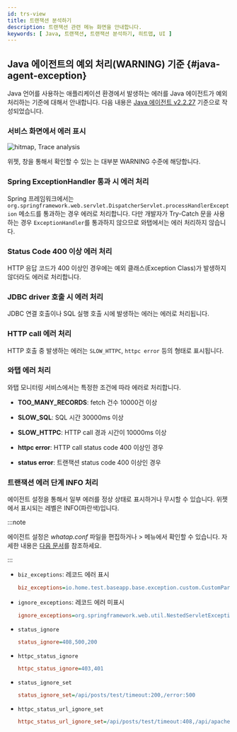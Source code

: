 ```yaml
---
id: trs-view
title: 트랜잭션 분석하기
description: 트랜잭션 관련 메뉴 화면을 안내합니다. 
keywords: [ Java, 트랜잭션, 트랜잭션 분석하기, 히트맵, UI ]
---
```



<Trsview />


## Java 에이전트의 예외 처리(**WARNING**) 기준 {#java-agent-exception}

Java 언어를 사용하는 애플리케이션 환경에서 발생하는 에러를 Java 에이전트가 예외 처리하는 기준에 대해서 안내합니다. 다음 내용은 [Java 에이전트 v2.2.27](../release-notes/java/java-2_2_27) 기준으로 작성되었습니다.


### 서비스 화면에서 에러 표시

![hitmap, Trace analysis](/img/faq/apm-faq-hitmap-error.png)

<Cmdname sid="AA005" className="uitext" /> 위젯, <Cmdname sid="TTL06209" className="uitext" /> 창을 통해서 확인할 수 있는 <Cmdname sid="TTL06087" className="uitext" />는 대부분 <span class="slow">WARNING</span> 수준에 해당합니다.


### Spring ExceptionHandler 통과 시 에러 처리

Spring 프레임워크에서는 `org.springframework.web.servlet.DispatcherServlet.processHandlerException` 메소드를 통과하는 경우 에러로 처리합니다. 다만 개발자가 Try-Catch 문을 사용하는 경우 `ExceptionHandler`를 통과하지 않으므로 와탭에서는 에러 처리하지 않습니다.


### Status Code 400 이상 에러 처리

HTTP 응답 코드가 400 이상인 경우에는 예외 클래스(Exception Class)가 발생하지 않더라도 에러로 처리합니다.


### JDBC driver 호출 시 에러 처리

JDBC 연결 호출이나 SQL 실행 호출 시에 발생하는 에러는 에러로 처리됩니다.


### HTTP call 에러 처리

HTTP 호출 중 발생하는 에러는 `SLOW_HTTPC`, `httpc error` 등의 형태로 표시됩니다.


### 와탭 에러 처리

와탭 모니터링 서비스에서는 특정한 조건에 따라 에러로 처리합니다.

- **TOO_MANY_RECORDS**: fetch 건수 10000건 이상

- **SLOW_SQL**: SQL 시간 30000ms 이상

- **SLOW_HTTPC**: HTTP call 경과 시간이 10000ms 이상

- **httpc error**: HTTP call status code 400 이상인 경우

- **status error**: 트랜잭션 status code 400 이상인 경우

### 트랜잭션 에러 단계 INFO 처리

에이전트 설정을 통해서 일부 에러를 정상 상태로 표시하거나 무시할 수 있습니다. <Cmdname sid="AA005" className="uitext" /> 위젯에서 표시되는 레벨은 <span class="normal">INFO</span>(파란색)입니다.

:::note

에이전트 설정은 *whatap.conf* 파일을 편집하거나 <Cmdname sid="management" className="uitext" /> &gt; <Cmdname sid="agent_configuration" className="uitext" /> 메뉴에서 확인할 수 있습니다. 자세한 내용은 [다음 문서](../java/set-agent)를 참조하세요.

:::

- `biz_exceptions`: 레코드 에러 표시

  ```ini title="whatap.conf"
  biz_exceptions=io.home.test.baseapp.base.exception.custom.CustomParameterizedException
  ```

- `ignore_exceptions`: 레코드 에러 미표시

  ```ini title="whatap.conf"
  ignore_exceptions=org.springframework.web.util.NestedServletException
  ```

- `status_ignore`

  ```ini title="whatap.conf"
  status_ignore=408,500,200
  ```

- `httpc_status_ignore`

  ```ini title="whatap.conf"
  httpc_status_ignore=403,401
  ```

- `status_ignore_set`

  ```ini title="whatap.conf"
  status_ignore_set=/api/posts/test/timeout:200,/error:500
  ```

- `httpc_status_url_ignore_set`

  ```ini title="whatap.conf"
  httpc_status_url_ignore_set=/api/posts/test/timeout:408,/api/apache/httpclient/posts/timeout:500
  ```

